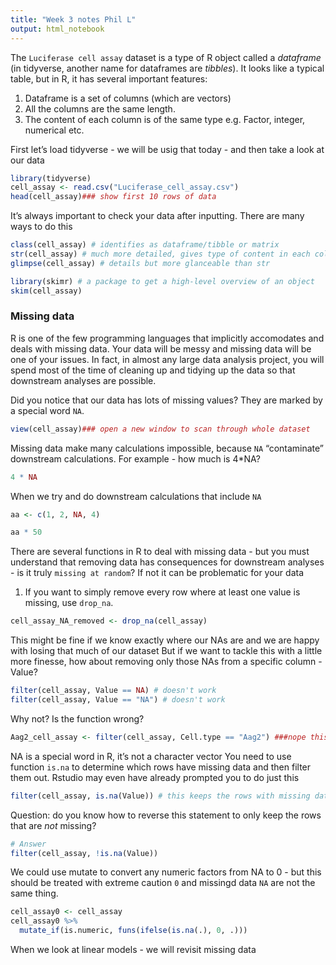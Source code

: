```yaml
---
title: "Week 3 notes Phil L"
output: html_notebook
---
```


The `Luciferase cell assay` dataset is a type of R object called a *dataframe* (in tidyverse, another name for dataframes are *tibbles*). It looks like a typical table, but in R, it has several important features:

1. Dataframe is a set of columns (which are vectors)
2. All the columns are the same length.
3. The content of each column is of the same type  e.g. Factor, integer, numerical etc. 


First let's load tidyverse - we will be usig that today - and then take a look at our data
```r
library(tidyverse)
cell_assay <- read.csv("Luciferase_cell_assay.csv")
head(cell_assay)### show first 10 rows of data

```

It's always important to check your data after inputting. There are many ways to do this
```r
class(cell_assay) # identifies as dataframe/tibble or matrix
str(cell_assay) # much more detailed, gives type of content in each column
glimpse(cell_assay) # details but more glanceable than str

library(skimr) # a package to get a high-level overview of an object
skim(cell_assay)
```

### Missing data

R is one of the few programming languages that implicitly accomodates and deals with missing data. Your data will be messy and missing data will be one of your issues. In fact, in almost any large data analysis project, you will spend most of the time of cleaning up and tidying up the data so that downstream analyses are possible.

Did you notice that our data has lots of missing values? They are marked by a special word `NA`.

```r
view(cell_assay)### open a new window to scan through whole dataset
```


Missing data make many calculations impossible, because `NA` "contaminate" downstream calculations. For example - how much is 4*NA?

```r
4 * NA
```
When we try and do downstream calculations that include `NA` 
```r
aa <- c(1, 2, NA, 4)

aa * 50
```


There are several functions in R to deal with missing data - but you must understand that removing data has consequences for downstream analyses  - is it truly `missing at random`? If not it can be problematic for your data 

1. If you want to simply remove every row where at least one value is missing, use `drop_na`.

```r
cell_assay_NA_removed <- drop_na(cell_assay)

```

This might be fine if we know exactly where our NAs are and we are happy with losing that much of our dataset
But if we want to tackle this with a little more finesse, how about removing only those NAs from a specific column - Value?


```r
filter(cell_assay, Value == NA) # doesn't work
filter(cell_assay, Value == "NA") # doesn't work
```

Why not? Is the function wrong? 

```r
Aag2_cell_assay <- filter(cell_assay, Cell.type == "Aag2") ###nope this seems fine! 
```


NA is a special word in R, it's not a character vector
You need to use function `is.na` to determine which rows have missing data and then filter them out. Rstudio may even have already prompted you to do just this

```r
filter(cell_assay, is.na(Value)) # this keeps the rows with missing data
```

Question: do you know how to reverse this statement to only keep the rows that are *not* missing?

```r
# Answer
filter(cell_assay, !is.na(Value))
```
We could use mutate to convert any numeric factors from NA to 0 - but this should be treated with extreme caution `0` and missingd data `NA` are not the same thing. 
```r
cell_assay0 <- cell_assay
cell_assay0 %>%
  mutate_if(is.numeric, funs(ifelse(is.na(.), 0, .)))
```

When we look at linear models  - we will revisit missing data 
